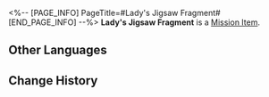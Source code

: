 <%-- [PAGE_INFO]
PageTitle=#Lady's Jigsaw Fragment#
[END_PAGE_INFO] --%>
{{Item Infobox
|id          = 140475
|image       = Item Lady's Jigsaw Fragment.png
|type        = Mission Item
|invCategory = Missions
|rarity      = 3
|effect      = 
|description = This fragment appears to have been a part of a certain Dream Jigsaw.<br />You can feel from it a mixture of yearning and anticipation for the future.
}}
'''Lady's Jigsaw Fragment''' is a [[Mission Item]].

==Other Languages==
{{Other Languages
|en   = Lady's Jigsaw Fragment
|zhs  = 淑女的筑梦碎片
|zht  = 淑女的築夢碎片
|ja   = マダムのドリームメイクパズルの欠片
|ko   = 레이디의 꿈 건축 조각
|es   = Fragmento del rompecabezas de Dama
|fr   = Fragment émotionnel de Lady
|ru   = Фрагмент мозаики Девицы
|th   = ชิ้นส่วนสร้างฝันของคุณผู้หญิง
|vi   = Mảnh Ghép Xây Mộng Của Thục Nữ
|de   = Puzzleteil der Lady
|id   = Serpihan Mimpi Wanita Anggun
|pt   = Fragmento de Quebra-Cabeça da Senhorita
}}

==Change History==
{{Change History|2.1}}